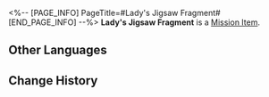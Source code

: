 <%-- [PAGE_INFO]
PageTitle=#Lady's Jigsaw Fragment#
[END_PAGE_INFO] --%>
{{Item Infobox
|id          = 140475
|image       = Item Lady's Jigsaw Fragment.png
|type        = Mission Item
|invCategory = Missions
|rarity      = 3
|effect      = 
|description = This fragment appears to have been a part of a certain Dream Jigsaw.<br />You can feel from it a mixture of yearning and anticipation for the future.
}}
'''Lady's Jigsaw Fragment''' is a [[Mission Item]].

==Other Languages==
{{Other Languages
|en   = Lady's Jigsaw Fragment
|zhs  = 淑女的筑梦碎片
|zht  = 淑女的築夢碎片
|ja   = マダムのドリームメイクパズルの欠片
|ko   = 레이디의 꿈 건축 조각
|es   = Fragmento del rompecabezas de Dama
|fr   = Fragment émotionnel de Lady
|ru   = Фрагмент мозаики Девицы
|th   = ชิ้นส่วนสร้างฝันของคุณผู้หญิง
|vi   = Mảnh Ghép Xây Mộng Của Thục Nữ
|de   = Puzzleteil der Lady
|id   = Serpihan Mimpi Wanita Anggun
|pt   = Fragmento de Quebra-Cabeça da Senhorita
}}

==Change History==
{{Change History|2.1}}